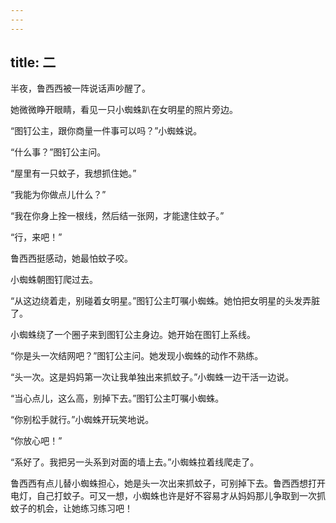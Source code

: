 ```yaml
---
---
---
```

title: 二
---




半夜，鲁西西被一阵说话声吵醒了。

她微微睁开眼睛，看见一只小蜘蛛趴在女明星的照片旁边。

“图钉公主，跟你商量一件事可以吗？”小蜘蛛说。

“什么事？”图钉公主问。

“屋里有一只蚊子，我想抓住她。”

“我能为你做点儿什么？”

“我在你身上拴一根线，然后结一张网，才能逮住蚊子。”

“行，来吧！”

鲁西西挺感动，她最怕蚊子咬。

小蜘蛛朝图钉爬过去。





“从这边绕着走，别碰着女明星。”图钉公主叮嘱小蜘蛛。她怕把女明星的头发弄脏了。

小蜘蛛绕了一个圈子来到图钉公主身边。她开始在图钉上系线。

“你是头一次结网吧？”图钉公主问。她发现小蜘蛛的动作不熟练。

“头一次。这是妈妈第一次让我单独出来抓蚊子。”小蜘蛛一边干活一边说。

“当心点儿，这么高，别掉下去。”图钉公主叮嘱小蜘蛛。

“你别松手就行。”小蜘蛛开玩笑地说。

“你放心吧！”

“系好了。我把另一头系到对面的墙上去。”小蜘蛛拉着线爬走了。

鲁西西有点儿替小蜘蛛担心，她是头一次出来抓蚊子，可别掉下去。鲁西西想打开电灯，自己打蚊子。可又一想，小蜘蛛也许是好不容易才从妈妈那儿争取到一次抓蚊子的机会，让她练习练习吧！